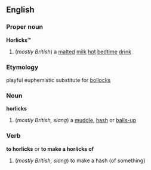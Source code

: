 ==English==
===Proper noun===
{{wikipedia}}
'''Horlicks&trade;'''
#(''mostly British'') a [[malted]] [[milk]] [[hot]] [[bedtime]] [[drink]]
===Etymology===
playful euphemistic substitute for [[bollocks]]
===Noun===
'''horlicks'''
#(''mostly British, slang'') a [[muddle]], [[hash]] or [[balls-up]]
===Verb===
'''to horlicks''' or '''to make a horlicks of'''
#(''mostly British, slang'') to make a hash (of something)